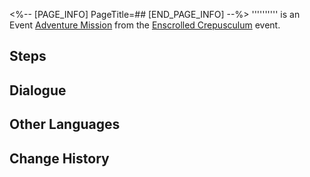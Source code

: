 <%-- [PAGE_INFO]
PageTitle=##
[END_PAGE_INFO] --%>
{{Stub|Dialogue.}}
{{Mission Infobox
|id            = 8030305
|title         = 
|image         = <!--Mission .png-->
|type          = Adventure
|event_name    = Enscrolled Crepusculum
|chapter       = 
|requirements  = [[Adventure Mission]] ''[[Enscrolled Crepusculum]]'' completed
|summary       = <!--official mission summary from Fate's Atlas-->
|characters    = Trailblazer
|startLocation = [[<!--starting world-->]] - [[<!--starting area-->]]
|world         = <!--starting world-->
|area          = <!--starting area-->
|prev          = Enscrolled Crepusculum
|next          = 
|rewards       = 
}}
'''''''''' is an Event [[Adventure Mission]] from the [[Enscrolled Crepusculum]] event.

==Steps==


<!--
==Gameplay Notes==

--><!--
==Trial Character==

-->
==Dialogue==
{{Stub Dialogue}}

{{Dialogue End}}

==Other Languages==
{{Other Languages
|en   = 
|zhs  = 
|zht  = 
|ja   = 
|ko   = 
|es   = 
|fr   = 
|ru   = 
|th   = 
|vi   = 
|de   = 
|id   = 
|pt   = 
}}

==Change History==
{{Change History|3.0}}
